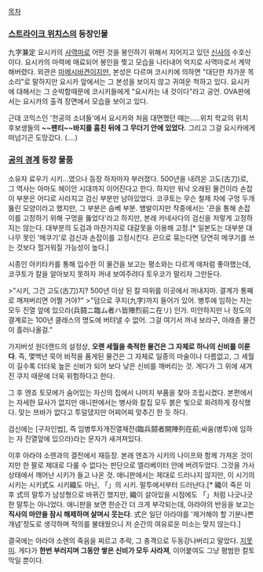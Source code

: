 [[목차]]

=== [[스트라이크 위치스]]의 등장인물 ===
九字兼定
요시카의 [[사역마]]로 어떤 것을 봉인하기 위해서 지어지고 있던 [[신사]]의 수호신이다. 요시카의 마력에 매료되어 봉인을 찢고 모습을 나타내어 억지로 사역마로서 계약해버렸다. 외관은 [[마메시바견]]이지만, 본성은 다르며 코시키에 의하면 "대단한 차가운 목소리"로 말하지만 요시카 앞에서는 그 본성을 보이지 않고 귀여운 척하고 있다. 요시카에 대해서는 그 순박함때문에 코시키들에게 "요시카는 내 것이다"라고 공언. OVA판에서는 요시카의 출격 장면에서 모습을 보이고 있다.

근데 코믹스인 '천공의 소녀들'에서 요시카와 처음 대면했던 때는.....위치 학교의 위치 후보생들의 '''~~팬티~~바지를 훔친 뒤에 그 무더기 안에 있었다.''' 그리고 그걸 요시카에게 떠넘기곤 도망갔다. (....)

=== [[공의 경계]] 등장 물품 ===
소유자 료우기 시키...였으나 등장 하자마자 부러졌다. 500년을 내려온 고도(古刀)로, 그 역사는 아마도 헤이안 시대까지 이어진다고 한다. 하지만 워낙 오래된 물건이라 손잡이 부분은 어디로 사라지고 검신 부분만 남아있었다. 코쿠토는 무슨 철제 자에 구멍 두개 뚫린 모양이라고 했지만, 그 부분은 슴베 부분. 뱀발이지만 작중에서는 '끈을 통해 손잡이를 고정하기 위해 구멍을 뚫었다'라고 하지만, 본래 카네사다의 검신을 저렇게 고정하지는 않는다. 대부분의 도검과 마찬가지로 대갈못을 이용해 고정.[* 일본도는 대부분 대나무 못인 '메쿠기'로 검신과 손잡이를 고정시킨다. 끈으로 묶는다면 당연히 메쿠기를 쓰는 것보다 헐거워질 가능성이 높다.]

시종인 아키타카를 통해 입수한 이 물건을 보고는 평소와는 다르게 애처럼 좋아했는데, 코쿠토가 칼을 알아보지 못하자 꺼내 보여주려다 토우코가 말리자 그만둔다.

>"시키, 그건 고도(古刀)지? 500년 이상 된 칼 따위를 이곳에서 꺼내지마. 결계가 통째로 깨져버리면 어쩔 거야?"
>"덤으로 쿠지(九字)까지 들어가 있어. 병투에 임하는 자는 모두 진열 앞에 있으라(兵鬪ニ臨ム者ハ皆陣烈前ニ在リ) 인가. 미안하지만 나 정도의 결계로는 100년 클래스의 명도에 버텨낼 수 없어. 그걸 여기서 꺼내 보라구, 아래층 물건이 흘러나올걸."

가지버섯 원더랜드의 설정상, '''오랜 세월을 축적한 물건은 그 자체로 하나의 신비를 이룬다'''. 즉, 몇백년 묵어 비적을 품게된 물건은 그 자체로 일종의 마술이나 다름없고, 그 세월이 길수록 더더욱 높은 신비가 되어 보다 낮은 신비를 깨버리는 것. 게다가 그 위에 새겨진 쿠지 때문에 더욱 위험하다고 한다.

그 후 엔죠 토모에가 숨어있는 자신의 집에서 나머지 부품을 찾아 조립시켰다. 본편에서는 자세한 묘사가 없지만 애니판에서는 병사와 칼집 모두 붉은 빛으로 화려하게 장식했다. 맞는 쯔바가 없다고 투덜댔지만 어찌어찌 맞추긴 한 듯 하다.

검신에는 [구자인법], 즉 임병투자개진열재전(臨兵鬪者開陣列在前;싸움(병투)에 임하는 자 진열앞에 있으라)라는 문자가 새겨져있다.

이후 아라야 소렌과의 결전에서 재등장. 본래 엔죠가 시키의 나이프와 함께 가져온 것이지만 한 팔로 제대로 다룰 수 없다는 판단으로 엘리베이터 안에 버려두었다. 그것을 가사상태에서 깨어난 시키가 들고 나온 것. 애니판에서는 제대로 드러나지 않지만, 이 시기의 시키는 시키式도 시키織도 아닌, 「」의 시키. 말투에서부터 드러난다.[* 織이 죽은 이후 式의 말투가 남성형으로 바뀌긴 했지만, 織이 살아있을 시점에도 「」처럼 나긋나긋한 말투는 아니었다. 애니판을 보면 한순간 더 크게 부각되는데, 아라야의 반응을 보고는 '''직사의 마안을 잠시 해제하며 살며시 웃는다'''. 式은 일단 아라야를 '제거해야 할 기분나쁜 개념'정도로 생각하며 적의를 불태웠으니 저 순간의 여유로운 미소는 맞지 않는다.]

결국에는 아라야 소렌의 죽음을 찌르고 추락, 그 충격으로 두동강나버리고 말았다. [[지못미]]. 게다가 '''한번 부러지며 그동안 쌓은 신비가 모두 사라져''', 이어붙여도 그냥 평범한 칼토막일 뿐이다.
